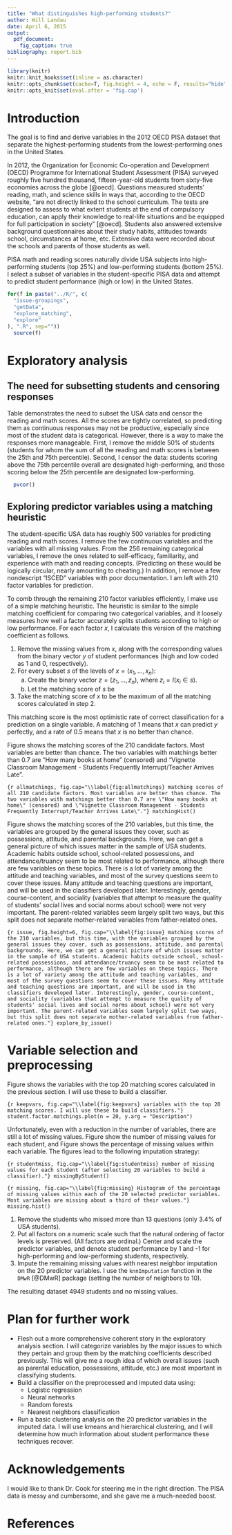 ```yaml
---
title: "What distinguishes high-performing students?"
author: Will Landau
date: April 6, 2015
output: 
  pdf_document:
    fig_caption: true
bibliography: report.bib
---
```


```r
library(knitr)
knitr::knit_hooks$set(inline = as.character)
knitr::opts_chunk$set(cache=T, fig.height = 4, echo = F, results="hide", message = F)
knitr::opts_knit$set(eval.after = 'fig.cap')
```

# Introduction 

The goal is to find and derive variables in the 2012  OECD PISA dataset that separate the highest-performing students from the lowest-performing ones in the United States.  

In 2012, the Organization for Economic Co-operation and Development (OECD) Programme for International Student Assessment (PISA) surveyed roughly five hundred thousand, fifteen-year-old students from sixty-five economies across the globe [@oecd]. Questions measured students' reading, math, and science skills in ways that, according to the OECD website, "are not directly linked to the school curriculum. The tests are designed to assess to what extent students at the end of compulsory education, can apply their knowledge to real-life situations and be equipped for full participation in society" [@oecd]. Students also answered extensive background questionnaires about their study habits, attitudes towards school, circumstances at home, etc. Extensive data were recorded about the schools and parents of those students as well.

PISA math and reading scores naturally divide USA subjects into high-performing students (top 25\%) and low-performing students (bottom 25\%). I select a subset of variables in the student-specific PISA data and attempt to predict student performance (high or low) in the United States.

```r
for(f in paste("../R/", c(
  "issue-groupings",
  "getData",
  "explore_matching",
  "explore"
), ".R", sep=""))
  source(f)
```

# Exploratory analysis

## The need for subsetting students and censoring responses

Table \ref{tab:pv} demonstrates the need to subset the USA data and censor the reading and math scores. All the scores are tightly correlated, so predicting them as continuous responses may not be productive, especially since most of the student data is categorical. However, there is a way to make the responses more manageable. First, I remove the middle 50\% of students (students for whom the sum of all the reading and math scores is between the 25th and 75th percentile). Second, I censor the data: students scoring above the 75th percentile overall are designated high-performing, and those scoring below the 25th percentile are designated low-performing.

```r
  pvcor()
```


## Exploring predictor variables using a matching heuristic

The student-specific USA data has roughly 500 variables for predicting reading and math scores. I remove the few continuous variables and the variables with all missing values. From the 256 remaining categorical variables, I remove the ones related to self-efficacy, familiarity, and experience with math and reading concepts. (Predicting on these would be logically circular, nearly amounting to cheating.) In addition, I remove a few nondescript "ISCED" variables with poor documentation. I am left with 210 factor variables for prediction. 

To comb through the remaining 210 factor variables efficiently, I make use of a simple matching heuristic. The heuristic is similar to the simple matching coefficient for comparing two categorical variables, and it loosely measures how well a factor accurately splits students according to high or low performance. For each factor $x$, I calculate this version of the matching coefficient as follows.

1. Remove the missing values from $x$, along with the corresponding values from the binary vector $y$ of student performances (high and low coded as 1 and 0, respectively).
2. For every subset $s$ of the levels of $x = (x_1, \ldots, x_n)$:
    a. Create the binary vector $z = (z_1, \ldots, z_n)$, where $z_i = I(x_i \in s)$.
    b.  Let the matching score of $s$ be
\begin{align*}
\frac{1}{n} \max \left \{\sum_{i=1}^n I(y_i = z_i), \ \sum_{i=1}^n I(y_i \ne z_i) \right \}
\end{align*}

3. Take the matching score of $x$ to be the maximum of all the matching scores calculated in step 2. 


This matching score is the most optimistic rate of correct classification for a prediction on a single variable. A matching of 1 means that $x$ can predict $y$ perfectly, and a rate of 0.5 means that $x$ is no better than chance.

Figure \ref{fig:allmatchings} shows the matching scores of the 210 candidate factors. Most variables are better than chance. The two variables with matchings better than 0.7 are "How many books at home" (censored) and "Vignette Classroom Management - Students Frequently Interrupt/Teacher Arrives Late".

```{r allmatchings, fig.cap="\\label{fig:allmatchings} matching scores of all 210 candidate factors. Most variables are better than chance. The two variables with matchings better than 0.7 are \"How many books at home\" (censored) and \"Vignette Classroom Management - Students Frequently Interrupt/Teacher Arrives Late\"."}
matchingHist()
```

Figure \ref{fig:issue} shows the matching scores of the 210 variables, but this time, the variables are grouped by the general issues they cover, such as possessions, attitude, and parental backgrounds. Here, we can get a general picture of which issues matter in the sample of USA students. Academic habits outside school, school-related possessions, and attendance/truancy seem to be most related to performance, although there are few variables on these topics. There is a lot of variety among the attitude and teaching variables, and most of the survey questions seem to cover these issues. Many attitude and teaching questions are important, and will be used in the classifiers developed later. Interestingly, gender, course-content, and sociality (variables that attempt to measure the quality of students' social lives and social norms about school) were not very important. The parent-related variables seem largely split two ways, but this split does not separate mother-related variables from father-related ones.

```{r issue, fig.height=6, fig.cap="\\label{fig:issue} matching scores of the 210 variables, but this time, with the variables grouped by the general issues they cover, such as possessions, attitude, and parental backgrounds. Here, we can get a general picture of which issues matter in the sample of USA students. Academic habits outside school, school-related possessions, and attendance/truancy seem to be most related to performance, although there are few variables on these topics. There is a lot of variety among the attitude and teaching variables, and most of the survey questions seem to cover these issues. Many attitude and teaching questions are important, and will be used in the classifiers developed later. Interestingly, gender, course-content, and sociality (variables that attempt to measure the quality of students' social lives and social norms about school) were not very important. The parent-related variables seem largely split two ways, but this split does not separate mother-related variables from father-related ones."}
explore_by_issue()
```





# Variable selection and preprocessing

Figure \ref{fig:keepvars} shows the variables with the top 20 matching scores calculated in the previous section. I will use these to build a classifier.

```{r keepvars, fig.cap="\\label{fig:keepvars} variables with the top 20 matching scores. I will use these to build classifiers."}
student.factor.matchings.plot(n = 20, y.arg = "Description")
```

Unfortunately, even with a reduction in the number of variables, there are still a lot of missing values. Figure \ref{fig:studentmiss} show the number of missing values for each student, and Figure \ref{fig:missing} shows the percentage of missing values within each variable. The figures lead to the following imputation strategy:


```{r studentmiss, fig.cap="\\label{fig:studentmiss} number of missing values for each student (after selecting 20 variables to build a classifier)."}
missingByStudent()
```

```{r missing, fig.cap="\\label{fig:missing} Histogram of the percentage of missing values within each of the 20 selected predictor variables. Most variables are missing about a third of their values."}
missing.hist()
```

1. Remove the students who missed more than 13 questions (only 3.4\% of USA students). 
2. Put all factors on a numeric scale such that the natural ordering of factor levels is preserved. (All factors are ordinal.) Center and scale the predictor variables, and denote student performance by 1 and -1 for high-performing and low-performing students, respectively.
3. Impute the remaining missing values with nearest neighbor imputation on the 20 predictor variables. I use the ``knnImputation`` function in the ``DMwR`` [@DMwR] package (setting the number of neighbors to 10).


The resulting dataset 4949 students and no missing values.

# Plan for further work

- Flesh out a more comprehensive coherent story in the exploratory analysis section. I will categorize variables by the major issues to which they pertain and group them by the matching coefficients described previously. This will give me a rough idea of which overall issues (such as parental education, possessions, attitude, etc.) are most important in classifying students.
- Build a classifier on the preprocessed and imputed data using:
    - Logistic regression
    - Neural networks
    - Random forests
    - Nearest neighbors classification
- Run a basic clustering analysis on the 20 predictor variables in the imputed data. I will use kmeans and hierarchical clustering, and I will determine how much information about student performance these techniques recover.


# Acknowledgements

I would like to thank Dr. Cook for steering me in the right direction. The PISA data is messy and cumbersome, and she gave me a much-needed boost.


# References
